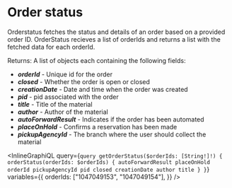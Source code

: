 # Order status

Orderstatus fetches the status and details of an order based on a provided order ID. OrderStatus recieves a list of orderIds and returns a list with the fetched data for each orderId.

Returns: A list of objects each containing the following fields:

- _**orderId**_ - Unique id for the order
- _**closed**_ - Whether the order is open or closed
- _**creationDate**_ - Date and time when the order was created
- _**pid**_ - pid associated with the order
- _**title**_ - Title of the material
- _**author**_ - Author of the material
- _**autoForwardResult**_ - Indicates if the order has been automated
- _**placeOnHold**_ - Confirms a reservation has been made
- _**pickupAgencyId**_ - The branch where the user should collect the material

<InlineGraphiQL
  query={`query getOrderStatus($orderIds: [String!]!) {
  orderStatus(orderIds: $orderIds) {
    autoForwardResult
    placeOnHold
    orderId
    pickupAgencyId
    pid
    closed
    creationDate
    author
    title
  }
}`}
  variables={{
    orderIds: ["1047049153", "1047049154"],
  }}
/>
